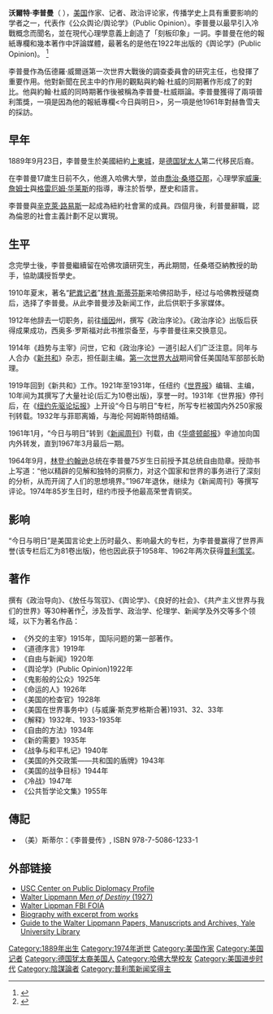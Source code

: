 {{Infobox Person
|name          =沃爾特·李普曼<br />Walter Lippman
|image         = LIPPMANN,_WALTER_LCCN2016862741.jpg
|image_size    =
|caption       = 
|birth_name    = 
|birth_date    = {{Birth date|1889|09|23}} 
|birth_place   = {{US}}[[纽约|纽约]]
|death_date    = {{Death date and age|1974|12|14|1889|09|23}}
|death_place   = {{US}}纽约
|body_discovered = 
|death_cause   = 
|resting_place = 
|residence     = 
|nationality   = {{US}}
|ethnicity     = 
|citizenship   = 
|other_names   = 
|known_for     = 专栏作家 ''《[[新共和|新共和]]》''<br />1958和1962[[普利策奖|普利策奖]] 
|education     = 
|alma_mater    = [[哈佛大学|哈佛大学]] B.A. (1909)
|employer      = 
|occupation    = [[作家|作家]], [[记者|记者]], [[政治评论家|政治评论家]]
|years_active  =
|home_town     = 
|party         = 
|opponents     =
|boards        = 
|religion      = 
|spouse        = 
|partner       = 
|children      = 
|parents       = Jacob and Daisy Baum Lippman
|relations     = 
}}

'''沃爾特·李普曼'''（{{lang-en|'''Walter Lippmann'''}}  {{bd|1889年|9月23日|1974年|12月14日}}），[[美国|美国]]作家、记者、政治评论家，传播学史上具有重要影响的学者之一，代表作《公众舆论/舆论学》（Public Opinion）。李普曼以最早引入冷戰概念而聞名，並在現代心理學意義上創造了「刻板印象」一詞。李普曼在他的報紙專欄和幾本著作中評論媒體，最著名的是他在1922年出版的《舆论学》(Public Opinion)。 <ref>{{Cite news |url=http://media.people.com.cn/n/2013/0106/c354014-20108543.html |title=李普曼新闻思想反民主立场的由来--传媒--人民网 |accessdate=2021-11-30 |archive-date=2015-04-03 |archive-url=https://web.archive.org/web/20150403031802/http://media.people.com.cn/n/2013/0106/c354014-20108543.html |dead-url=no }}</ref>

李普曼作為伍德羅·威爾遜第一次世界大戰後的調查委員會的研究主任，也發揮了重要作用。他對新聞在民主中的作用的觀點與約翰·杜威的同期著作形成了的對比。他與約翰·杜威的同時期著作後被稱為李普曼-杜威辯論。李普曼獲得了兩項普利策獎，一項是因為他的報紙專欄<今日與明日>，另一項是他1961年對赫魯雪夫的採訪。

==早年==
1889年9月23日，李普曼生於美國紐約[[上東城|上東城]]，是[[德国|德国]][[犹太人|犹太人]]第二代移民后裔。

在李普曼17歲生日前不久，他進入哈佛大學，並由[[喬治·桑塔亞那|喬治·桑塔亞那]]，心理學家[[威廉·詹姆士|威廉·詹姆士]]與[[格雷厄姆·华莱斯|格雷厄姆·华莱斯]]的指導，專注於哲學，歷史和語言。

李普曼與[[辛克萊·路易斯|辛克萊·路易斯]]一起成為紐約社會黨的成員。四個月後，利普曼辭職，認為倫恩的社會主義計劃不足以實現。

==生平==
念完學士後，李普曼繼續留在哈佛攻讀研究生，再此期間，任桑塔亞納教授的助手，協助講授哲學史。

1910年夏末，著名“[[耙粪记者|耙粪记者]]”[[林肯·斯蒂芬斯|林肯·斯蒂芬斯]]来哈佛招助手，经过与哈佛教授磋商后，选择了李普曼。从此李普曼涉及新闻工作，此后供职于多家媒体。

1912年他辞去一切职务，前往[[缅因|缅因]]州，撰写《政治序论》。《政治序论》出版后获得成果成功，西奥多·罗斯福对此书推崇备至，与李普曼往来交换意见。

1914年《趋势与主宰》问世，它和《政治序论》一道引起人们广泛注意。同年与人合办《[[新共和|新共和]]》杂志，担任副主编。[[第一次世界大战|第一次世界大战]]期间曾任美国陆军部部长助理。

1919年回到《新共和》工作。1921年至1931年，任纽约《[[紐約世界報|世界报]]》编辑、主编，10年间为其撰写了大量社论(后汇为10卷出版)，享誉一时。1931年《世界报》停刊后，在《[[纽约先驱论坛报|纽约先驱论坛报]]》上开设“今日与明日”专栏，所写专栏被国内外250家报刊转载。1932年与菲耶离婚，与海伦·阿姆斯特朗结婚。

1961年1月，“今日与明日”转到《[[新闻周刊|新闻周刊]]》刊载，由《[[华盛顿邮报|华盛顿邮报]]》辛迪加向国内外转发，直到1967年3月最后一期。

1964年9月，[[林登·约翰逊|林登·约翰逊]]总统在李普曼75岁生日前授予其总统自由勋章。授勋书上写道：“他以精辟的见解和独特的洞察力，对这个国家和世界的事务进行了深刻的分析，从而开阔了人们的思想境界。”1967年退休，继续为《新闻周刊》等撰写评论。1974年85岁生日时，纽约市授予他最高荣誉青铜奖。

==影响==
{{wikibooks|Communication_Theory/Propaganda_and_the_Public|传播理论/宣传以及公众(英语)}}
“今日与明日”是美国言论史上历时最久、影响最大的专栏，为李普曼赢得了世界声誉(该专栏后汇为81卷出版)，他也因此获于1958年、1962年两次获得[[普利策奖|普利策奖]]。

==著作==
{{wikisource|Public Opinion}}
撰有《政治导向》、《放任与驾驭》、《舆论学》、《良好的社会》、《共产主义世界与我们的世界》等30种著作<ref>{{Cite news |url=https://epaper.gmw.cn/zhdsb/html/2019-09/04/nw.D110000zhdsb_20190904_1-19.htm |title=李普曼：局中人里的旁观者-中华读书报-光明网 |accessdate=2021-11-30 |archive-date=2021-11-30 |archive-url=https://web.archive.org/web/20211130022053/https://epaper.gmw.cn/zhdsb/html/2019-09/04/nw.D110000zhdsb_20190904_1-19.htm |dead-url=no }}</ref>，涉及哲学、政治学、伦理学、新闻学及外交等多个领域，以下为著名作品：

* 《外交的主宰》1915年，国际问题的第一部著作。
* 《道德序言》1919年
* 《自由与新闻》1920年
* 《舆论学》(Public Opinion)1922年
* 《鬼影般的公众》1925年
* 《命运的人》1926年
* 《美国的检查官》1928年
* 《美国在世界事务中》(与威廉·斯克罗格斯合著)1931、32、33年
* 《解释》1932年、1933-1935年
* 《自由的方法》1934年
* 《新的需要》1935年
* 《战争与和平札记》1940年
* 《美国的外交政策——共和国的盾牌》1943年
* 《美国的战争目标》1944年
* 《冷战》1947年
* 《公共哲学论文集》1955年

==傳記==
* （美）斯蒂尔：《李普曼传》, ISBN 978-7-5086-1233-1

==外部链接==
* [http://wiki.uscpublicdiplomacy.com:16080/mediawiki/index.php/Walter_Lippman USC Center on Public Diplomacy Profile]{{dead link|date=2018年1月 |bot=InternetArchiveBot |fix-attempted=yes }}
* [http://nobsblog.blogspot.com/1999/03/men-of-destiny-by-walter-lippman-1927.html Walter Lippmann ''Men of Destiny'' (1927)] {{Wayback|url=http://nobsblog.blogspot.com/1999/03/men-of-destiny-by-walter-lippman-1927.html |date=20201126233704 }}
* [https://web.archive.org/web/20040810042013/http://foia.fbi.gov/foiaindex/walterlippmann.htm Walter Lippman FBI FOIA]
* [https://web.archive.org/web/20050224052852/http://www.spartacus.schoolnet.co.uk/USAlippmann.htm Biography with excerpt from works]
* [http://mssa.library.yale.edu/findaids/eadHTML/mssa.ms.0326.html Guide to the Walter Lippmann Papers, Manuscripts and Archives, Yale University Library] {{Wayback|url=http://mssa.library.yale.edu/findaids/eadHTML/mssa.ms.0326.html |date=20080704081453 }}

{{Authority control}}
{{DEFAULTSORT:Lippman, Walter}}
[[Category:1889年出生|Category:1889年出生]]
[[Category:1974年逝世|Category:1974年逝世]]
[[Category:美国作家|Category:美国作家]]
[[Category:美国记者|Category:美国记者]]
[[Category:德国犹太裔美国人|Category:德国犹太裔美国人]]
[[Category:哈佛大學校友|Category:哈佛大學校友]]
[[Category:美国进步时代|Category:美国进步时代]]
[[Category:陰謀論者|Category:陰謀論者]]
[[Category:普利策新闻奖得主|Category:普利策新闻奖得主]]